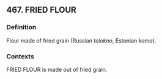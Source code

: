 ## 467. FRIED FLOUR
### Definition
Flour made of fried grain (Russian <i>tolokno</i>, Estonian <i>kama</i>).

### Contexts
FRIED FLOUR is made out of fried grain.

